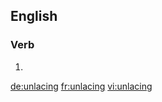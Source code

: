 ==English==

===Verb===
{{head|en|present participle}}

# {{present participle of|unlace|lang=en|nocat=1}}

[[de:unlacing]]
[[fr:unlacing]]
[[vi:unlacing]]